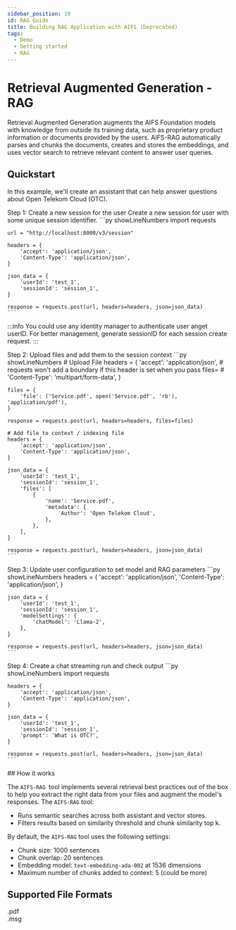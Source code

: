 ```yaml
---
sidebar_position: 10
id: RAG Guide
title: Building RAG Application with AIFS (Deprecated)
tags:
  - Demo
  - Getting started
  - RAG
---
```


# Retrieval Augmented Generation - RAG
Retrieval Augmented Generation augments the AIFS Foundation models with knowledge from outside its training data, such as proprietary product information or documents provided by the users. AIFS-RAG automatically parses and chunks the documents, creates and stores the embeddings, and uses vector search to retrieve relevant content to answer user queries.

## Quickstart

In this example, we'll create an assistant that can help answer questions about Open Telekom Cloud (OTC).

Step 1: Create a new session for the user
Create a new session for user with some unique session identifier.
<Tabs>
  <TabItem value="py" label="Python" default>
    ```py showLineNumbers
    import requests

    url = "http://localhost:8000/v3/session"

    headers = {
        'accept': 'application/json',
        'Content-Type': 'application/json',
    }

    json_data = {
        'userId': 'test_1',
        'sessionId': 'session_1',
    }

    response = requests.post(url, headers=headers, json=json_data)
    ```
  </TabItem>
</Tabs>
:::info
You could use any identity manager to authenticate user anget userID.  
For better management, generate sessionID for each session create request.
:::

Step 2: Upload files and add them to the session context
<Tabs>
  <TabItem value="py" label="Python" default>
    ```py showLineNumbers
    # Upload File
    headers = {
        'accept': 'application/json',
        # requests won't add a boundary if this header is set when you pass files=
        # 'Content-Type': 'multipart/form-data',
    }

    files = {
        'file': ('Service.pdf', open('Service.pdf', 'rb'), 'application/pdf'),
    }

    response = requests.post(url, headers=headers, files=files)

    # Add file to context / indexing file
    headers = {
        'accept': 'application/json',
        'Content-Type': 'application/json',
    }

    json_data = {
        'userId': 'test_1',
        'sessionId': 'session_1',
        'files': [
            {
                'name': 'Service.pdf',
                'metadata': {
                    'Author': 'Open Telekom Cloud',
                },
            },
        ],
    }

    response = requests.post(url, headers=headers, json=json_data)
    ```
  </TabItem>
</Tabs>

Step 3: Update user configuration to set model and RAG parameters
<Tabs>
  <TabItem value="py" label="Python" default>
    ```py showLineNumbers
    headers = {
      'accept': 'application/json',
      'Content-Type': 'application/json',
    }

    json_data = {
        'userId': 'test_1',
        'sessionId': 'session_1',
        'modelSettings': {
            'chatModel': 'Llama-2',
        },
    }

    response = requests.post(url, headers=headers, json=json_data)
    ```
  </TabItem>
</Tabs>

Step 4: Create a chat streaming run and check output
<Tabs>
  <TabItem value="py" label="Python" default>
    ```py showLineNumbers
    import requests

    headers = {
        'accept': 'application/json',
        'Content-Type': 'application/json',
    }

    json_data = {
        'userId': 'test_1',
        'sessionId': 'session_1',
        'prompt': 'What is OTC?',
    }

    response = requests.post(url, headers=headers, json=json_data)
    ```
  </TabItem>
</Tabs>
## How it works

The `AIFS-RAG `tool implements several retrieval best practices out of the box to help you extract the right data from your files and augment the model's responses. The `AIFS-RAG` tool:

-   Runs semantic searches across both assistant and vector stores.
-   Filters results based on similarity threshold and chunk similarity top k.

By default, the `AIFS-RAG` tool uses the following settings:
-   Chunk size: 1000 sentences
-   Chunk overlap: 20 sentences
-   Embedding model: `text-embedding-ada-002` at 1536 dimensions
-   Maximum number of chunks added to context: 5 (could be more)

## Supported File Formats

.pdf\
.msg